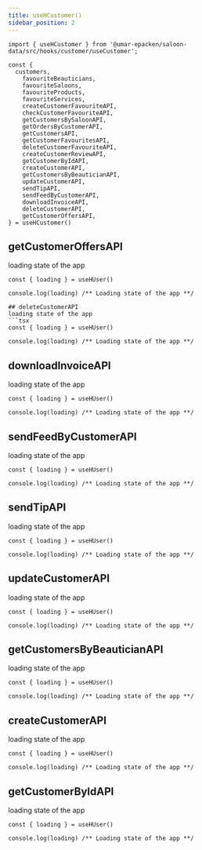 ```yaml
---
title: useHCustomer()
sidebar_position: 2
---
```



```tsx
import { useHCustomer } from '@umar-epacken/saloon-data/src/hooks/customer/useCustomer';

const {
  customers,
    favouriteBeauticians,
    favouriteSaloons,
    favouriteProducts,
    favouriteServices,
    createCustomerFavouriteAPI,
    checkCustomerFavouriteAPI,
    getCustomersBySaloonAPI,
    getOrdersByCustomerAPI,
    getCustomersAPI,
    getCustomerFavouritesAPI,
    deleteCustomerFavouriteAPI,
    createCustomerReviewAPI,
    getCustomerByIdAPI,
    createCustomerAPI,
    getCustomersByBeauticianAPI,
    updateCustomerAPI,
    sendTipAPI,
    sendFeedByCustomerAPI,
    downloadInvoiceAPI,
    deleteCustomerAPI,
    getCustomerOffersAPI,
} = useHCustomer()

```


## getCustomerOffersAPI
loading state of the app
```tsx
const { loading } = useHUser()

console.log(loading) /** Loading state of the app **/

## deleteCustomerAPI
loading state of the app
```tsx
const { loading } = useHUser()

console.log(loading) /** Loading state of the app **/
```

## downloadInvoiceAPI
loading state of the app
```tsx
const { loading } = useHUser()

console.log(loading) /** Loading state of the app **/

```


## sendFeedByCustomerAPI
loading state of the app
```tsx
const { loading } = useHUser()

console.log(loading) /** Loading state of the app **/
```
## sendTipAPI
loading state of the app
```tsx
const { loading } = useHUser()

console.log(loading) /** Loading state of the app **/
```
## updateCustomerAPI
loading state of the app
```tsx
const { loading } = useHUser()

console.log(loading) /** Loading state of the app **/
```
## getCustomersByBeauticianAPI
loading state of the app
```tsx
const { loading } = useHUser()

console.log(loading) /** Loading state of the app **/
```
## createCustomerAPI
loading state of the app
```tsx
const { loading } = useHUser()

console.log(loading) /** Loading state of the app **/
```
## getCustomerByIdAPI
loading state of the app
```tsx
const { loading } = useHUser()

console.log(loading) /** Loading state of the app **/
```







